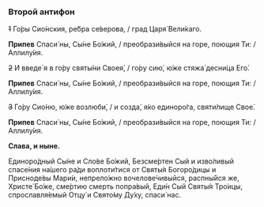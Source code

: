 ### Второй антифон

~~1~~ Го́ры Сио́нския, ре́бра се́верова, / град Царя́ Вели́каго.

**Припев** Спаси́ ны, Сы́не Бо́жий, / преобрази́выйся на горе, поющия Ти: / Аллилу́ия.

~~2~~ И введе́ я в го́ру святы́ни Своея́, / го́ру сию́, ю́же стяжа́ десни́ца Его́.

**Припев** Спаси́ ны, Сы́не Бо́жий, / преобрази́выйся на горе, поющия Ти: / Аллилу́ия.

~~3~~ Го́ру Сио́ню, ю́же возлюби́, / и созда́, я́ко единоро́га, святи́лище Свое́.

**Припев** Спаси́ ны, Сы́не Бо́жий, / преобрази́выйся на горе, поющия Ти: / Аллилу́ия.

**Слава, и ныне.**

Единоро́дный Сы́не и Сло́ве Бо́жий, Безсме́ртен Сый и изво́ливый спасе́ния на́шего ра́ди воплоти́тися от Святы́я Богоро́дицы и Присноде́вы Мари́и, непрело́жно вочелове́чивыйся, распны́йся же, Христе́ Бо́же, сме́ртию смерть попра́вый, Еди́н Сый Святы́я Тро́ицы, спрославля́емый Отцу́ и Свято́му Ду́ху, спаси́ нас.
